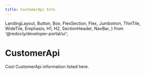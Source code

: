 ```yaml
---
title: CustomerApi Info
---
```


  LandingLayout,
  Button,
  Box,
  FlexSection,
  Flex,
  Jumbotron,
  ThinTile,
  WideTile,
  Emphasis,
  H1,
  H2,
  SectionHeader,
  NavBar,
} from '@redocly/developer-portal/ui';


<Box>
    <SectionHeader>
      <H1>CustomerApi</H1>
    </SectionHeader>
    <FlexSection justifyContent="space-around" flexWrap="wrap">
      Cool CustomerApi information listed here.
    </FlexSection>
</Box>